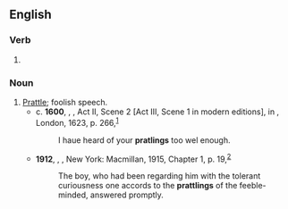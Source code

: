 ==English==

===Verb===
{{head|en|verb form}}

# {{present participle of|en|prattle|nocat=1}}

===Noun===
{{en-noun}}

# [[prattle|Prattle]]; foolish speech.
#* c. '''1600''', {{w|William Shakespeare}}, ''{{w|Hamlet}}'', Act II, Scene 2 [Act III, Scene 1 in modern editions], in ''{{w|First Folio|Mr. William Shakespeare’s Comedies, Histories, & Tragedies}}'', London, 1623, p. 266,<sup>[http://name.umdl.umich.edu/A11954.0001.001]</sup>
#*: I haue heard of your '''pratlings''' too wel enough.
#* '''1912''', {{w|Jack London}}, ''{{w|The Scarlet Plague}}'', New York: Macmillan, 1915, Chapter 1, p. 19,<sup>[https://archive.org/details/cu31924021764158]</sup>
#*: The boy, who had been regarding him with the tolerant curiousness one accords to the '''prattlings''' of the feeble-minded, answered promptly.